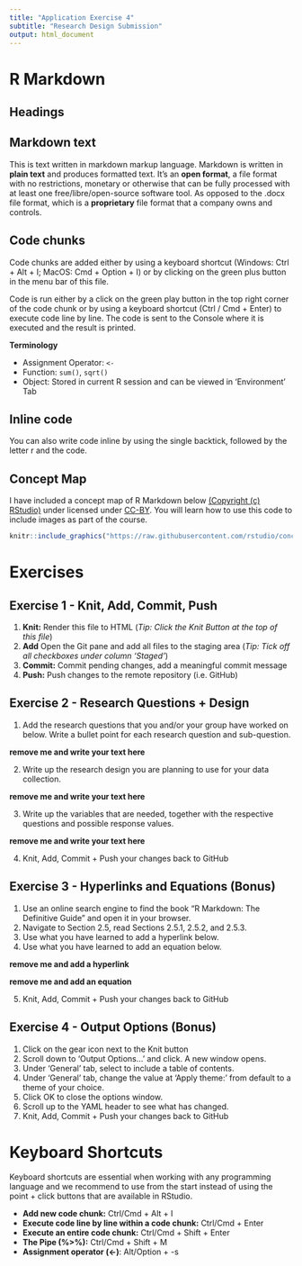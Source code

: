 ```yaml
---
title: "Application Exercise 4"
subtitle: "Research Design Submission" 
output: html_document
---
```


# R Markdown

## Headings


## Markdown text

This is text written in markdown markup language. Markdown is written in **plain text** and produces formatted text. It's an **open format**, a file format with no restrictions, monetary or otherwise that can be fully processed with at least one free/libre/open-source software tool. As opposed to the .docx file format, which is a **proprietary** file format that a company owns and controls.

## Code chunks

Code chunks are added either by using a keyboard shortcut (Windows: Ctrl + Alt + I; MacOS: Cmd + Option + I) or by clicking on the green plus button in the menu bar of this file. 

Code is run either by a click on the green play button in the top right corner of the code chunk or by using a keyboard shortcut (Ctrl / Cmd + Enter) to execute code line by line. The code is sent to the Console where it is executed and the result is printed.

**Terminology**

- Assignment Operator: `<-`
- Function: `sum()`, `sqrt()`
- Object: Stored in current R session and can be viewed in 'Environment' Tab

## Inline code

You can also write code inline by using the single backtick, followed by the letter r and the code. 

## Concept Map

I have included a concept map of R Markdown below [(Copyright (c) RStudio)](https://github.com/rstudio/concept-maps/blob/master/LICENSE.md) under licensed under [CC-BY](http://creativecommons.org/licenses/by/4.0/). You will learn how to use this code to include images as part of the course. 

```r
knitr::include_graphics("https://raw.githubusercontent.com/rstudio/concept-maps/master/en/rmarkdown.svg")
```

# Exercises

## Exercise 1 - Knit, Add, Commit, Push

1. **Knit:** Render this file to HTML (*Tip: Click the Knit Button at the top of this file*)
2. **Add** Open the Git pane and add all files to the staging area (*Tip: Tick off all checkboxes under column 'Staged'*)
3. **Commit:** Commit pending changes, add a meaningful commit message 
4. **Push:** Push changes to the remote repository (i.e. GitHub)

## Exercise 2 - Research Questions + Design

1. Add the research questions that you and/or your group have worked on below. Write a bullet point for each research question and sub-question.

**remove me and write your text here**

2. Write up the research design you are planning to use for your data collection.

**remove me and write your text here**

3. Write up the variables that are needed, together with the respective questions and possible response values.

**remove me and write your text here**

4. Knit, Add, Commit + Push your changes back to GitHub

## Exercise 3 - Hyperlinks and Equations (**Bonus**)

1. Use an online search engine to find the book "R Markdown: The Definitive Guide" and open it in your browser. 
2. Navigate to Section 2.5, read Sections 2.5.1, 2.5.2, and 2.5.3.
3. Use what you have learned to add a hyperlink below.
4. Use what you have learned to add an equation below.

**remove me and add a hyperlink**

**remove me and add an equation**

5. Knit, Add, Commit + Push your changes back to GitHub

## Exercise 4 - Output Options (**Bonus**)

1. Click on the gear icon next to the Knit button
2. Scroll down to 'Output Options...' and click. A new window opens.
3. Under 'General' tab, select to include a table of contents. 
4. Under 'General' tab, change the value at 'Apply theme:' from default to a theme of your choice.
5. Click OK to close the options window.
6. Scroll up to the YAML header to see what has changed.
7. Knit, Add, Commit + Push your changes back to GitHub

# Keyboard Shortcuts

Keyboard shortcuts are essential when working with any programming language and we recommend to use from the start instead of using the point + click buttons that are available in RStudio. 

- **Add new code chunk:** Ctrl/Cmd + Alt + I
- **Execute code line by line within a code chunk:** Ctrl/Cmd + Enter
- **Execute an entire code chunk:** Ctrl/Cmd + Shift + Enter
- **The Pipe (%>%):** Ctrl/Cmd + Shift + M
- **Assignment operator (<-)**: Alt/Option + -s


